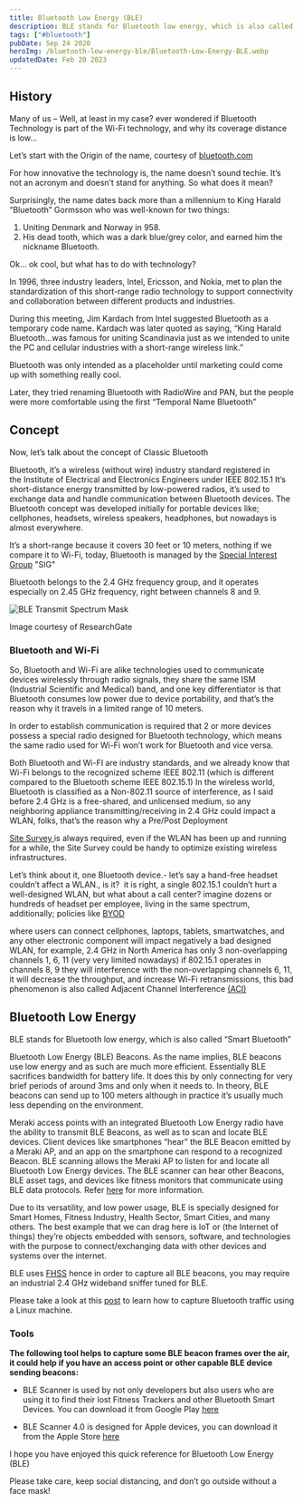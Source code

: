 ```yaml
---
title: Bluetooth Low Energy (BLE)
description: BLE stands for Bluetooth low energy, which is also called “Smart Bluetooth”
tags: ["#bluetooth"]
pubDate: Sep 24 2020
heroImg: /bluetooth-low-energy-ble/Bluetooth-Low-Energy-BLE.webp
updatedDate: Feb 20 2023
---
```


## History

Many of us – Well, at least in my case? ever wondered if Bluetooth Technology is part of the Wi-Fi technology, and why its coverage distance is low…

Let’s start with the Origin of the name, courtesy of <a href="https://www.bluetooth.com/about-us/bluetooth-origin/" target="_blank">bluetooth.com</a>

For how innovative the technology is, the name doesn’t sound techie. It’s not an acronym and doesn’t stand for anything. So what does it mean?

Surprisingly, the name dates back more than a millennium to King Harald “Bluetooth” Gormsson who was well-known for two things:

1. Uniting Denmark and Norway in 958.
2. His dead tooth, which was a dark blue/grey color, and earned him the nickname Bluetooth.

Ok… ok cool, but what has to do with technology?

In 1996, three industry leaders, Intel, Ericsson, and Nokia, met to plan the standardization of this short-range radio technology to support connectivity and collaboration between different products and industries.

During this meeting, Jim Kardach from Intel suggested Bluetooth as a temporary code name. Kardach was later quoted as saying, “King Harald Bluetooth…was famous for uniting Scandinavia just as we intended to unite the PC and cellular industries with a short-range wireless link.”

Bluetooth was only intended as a placeholder until marketing could come up with something really cool.

Later, they tried renaming Bluetooth with RadioWire and PAN, but the people were more comfortable using the first “Temporal Name Bluetooth”

## Concept

Now, let’s talk about the concept of Classic Bluetooth

Bluetooth, it’s a wireless (without wire) industry standard registered in the Institute of Electrical and Electronics Engineers under IEEE 802.15.1 It’s short-distance energy transmitted by low-powered radios, it’s used to exchange data and handle communication between Bluetooth devices. The Bluetooth concept was developed initially for portable devices like; cellphones, headsets, wireless speakers, headphones, but nowadays is almost everywhere.

It’s a short-range because it covers 30 feet or 10 meters, nothing if we compare it to Wi-Fi, today, Bluetooth is managed by the <a href="https://en.wikipedia.org/wiki/Bluetooth_Special_Interest_Group" target="_blank">Special Interest Group</a> "SIG"

Bluetooth belongs to the 2.4 GHz frequency group, and it operates especially on 2.45 GHz frequency, right between channels 8 and 9.

![BLE Transmit Spectrum Mask](/bluetooth-low-energy-ble/image_01.png)

<figcaption>Image courtesy of ResearchGate</figcaption>

### Bluetooth and Wi-Fi

So, Bluetooth and Wi-Fi are alike technologies used to communicate devices wirelessly through radio signals, they share the same ISM (Industrial Scientific and Medical) band, and one key differentiator is that Bluetooth consumes low power due to device portability, and that’s the reason why it travels in a limited range of 10 meters.

In order to establish communication is required that 2 or more devices possess a special radio designed for Bluetooth technology, which means the same radio used for Wi-Fi won’t work for Bluetooth and vice versa.

Both Bluetooth and Wi-FI are industry standards, and we already know that Wi-Fi belongs to the recognized scheme IEEE 802.11 (which is different compared to the Bluetooth scheme IEEE 802.15.1) In the wireless world, Bluetooth is classified as a Non-802.11 source of interference, as I said before 2.4 GHz is a free-shared, and unlicensed medium, so any neighboring appliance transmitting/receiving in 2.4 GHz could impact a WLAN, folks, that’s the reason why a Pre/Post Deployment

<a href="https://www.cisco.com/c/en/us/support/docs/wireless/5500-series-wireless-controllers/116057-site-survey-guidelines-wlan-00.html"
  target="_blank">Site Survey </a> is always required, even if the WLAN has been up and running for a while, the Site Survey could be handy to optimize
existing wireless infrastructures.

Let’s think about it, one Bluetooth device.- let’s say a hand-free headset couldn’t affect a WLAN., is it?  it is right, a single 802.15.1 couldn’t hurt a well-designed WLAN, but what about a call center? imagine dozens or hundreds of headset per employee, living in the same spectrum, additionally; policies like <a href="https://www.forcepoint.com/cyber-edu bring-your-own-device-byod" target="_blank">BYOD</a>

where users can connect cellphones, laptops, tablets, smartwatches, and any other electronic component will impact negatively a bad designed WLAN, for example, 2.4 GHz in North America has only 3 non-overlapping channels 1, 6, 11 (very very limited nowadays) if 802.15.1 operates in channels 8, 9 they will interference with the non-overlapping channels 6, 11, it will decrease the throughput, and increase Wi-Fi retransmissions, this bad phenomenon is also called Adjacent Channel Interference <a href="https://www.metageek.com/training/resources/adjacent-channel-congestion.html" target="_blank">(ACI)</a>

## Bluetooth Low Energy

BLE stands for Bluetooth low energy, which is also called “Smart Bluetooth”

Bluetooth Low Energy (BLE) Beacons. As the name implies, BLE beacons use low energy and as such are much more efficient. Essentially BLE sacrifices bandwidth for battery life. It does this by only connecting for very brief periods of around 3ms and only when it needs to. In theory, BLE beacons can send up to 100 meters although in practice it’s usually much less depending on the environment.

Meraki access points with an integrated Bluetooth Low Energy radio have the ability to transmit BLE Beacons, as well as to scan and locate BLE devices. Client devices like smartphones “hear” the BLE Beacon emitted by a Meraki AP, and an app on the smartphone can respond to a recognized Beacon. BLE scanning allows the Meraki AP to listen for and locate all Bluetooth Low Energy devices. The BLE scanner can hear other Beacons, BLE asset tags, and devices like fitness monitors that communicate using BLE data protocols. Refer <a href="https://documentation.meraki.com/MR/Bluetooth/Bluetooth_Low_Energy_(BLE)" target="_blank">here</a>
for more information.

Due to its versatility, and low power usage, BLE is specially designed for Smart Homes, Fitness Industry, Health Sector, Smart Cities, and many others. The best example that we can drag here is IoT or (the Internet of things) they’re objects embedded with sensors, software, and technologies with the purpose to connect/exchanging data with other devices and systems over the internet.

BLE uses <a href="https://www.freewave.com/technology/frequency-hopping-spread-spectrum-technology/" target="_blank">FHSS</a> hence in order to capture all BLE beacons, you may require an industrial 2.4 GHz wideband sniffer tuned for BLE.

Please take a look at this <a href="./capturing-bluetooth" target="_blank">post</a> to learn how to capture Bluetooth traffic using a Linux machine.

### Tools

**The following tool helps to capture some BLE beacon frames over the air, it could help if you have an access point or other capable BLE device sending beacons:**

- BLE Scanner is used by not only developers but also users who are using it to find their lost Fitness Trackers and other Bluetooth Smart Devices. You can download it from Google Play <a href="https://play.google.com/store/apps/details?id=com.macdom.ble.blescanner&hl=en_US" target="_blank">here</a>

- BLE Scanner 4.0 is designed for Apple devices, you can download it from the Apple Store <a href="https://apps.apple.com/us/app/ble-scanner-4-0/id1221763603" target="_blank">here</a>

I hope you have enjoyed this quick reference for Bluetooth Low Energy (BLE)

Please take care, keep social distancing, and don’t go outside without a face mask!

